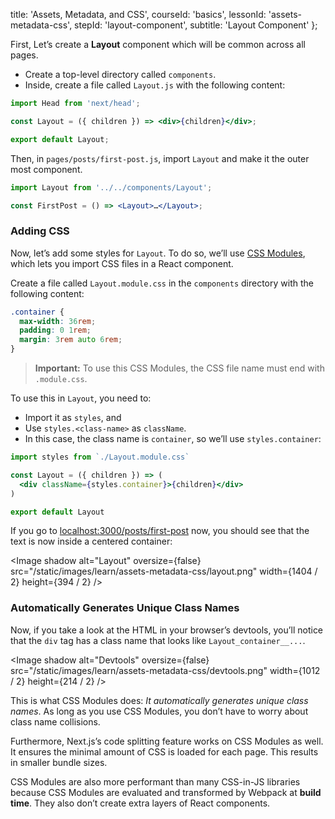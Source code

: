 
  title: 'Assets, Metadata, and CSS',
  courseId: 'basics',
  lessonId: 'assets-metadata-css',
  stepId: 'layout-component',
  subtitle: 'Layout Component'
};

First, Let’s create a **Layout** component which will be common across all pages.

- Create a top-level directory called `components`.
- Inside, create a file called `Layout.js` with the following content:

```jsx
import Head from 'next/head';

const Layout = ({ children }) => <div>{children}</div>;

export default Layout;
```

Then, in `pages/posts/first-post.js`, import `Layout` and make it the outer most component.

```jsx
import Layout from '../../components/Layout';

const FirstPost = () => <Layout>…</Layout>;
```

### Adding CSS

Now, let’s add some styles for `Layout`. To do so, we’ll use [CSS Modules](https://github.com/css-modules/css-modules), which lets you import CSS files in a React component.

Create a file called `Layout.module.css` in the `components` directory with the following content:

```css
.container {
  max-width: 36rem;
  padding: 0 1rem;
  margin: 3rem auto 6rem;
}
```

> **Important:** To use this CSS Modules, the CSS file name must end with `.module.css`.

To use this in `Layout`, you need to:

- Import it as `styles`, and
- Use `styles.<class-name>` as `className`.
- In this case, the class name is `container`, so we’ll use `styles.container`:

```jsx
import styles from `./Layout.module.css`

const Layout = ({ children }) => (
  <div className={styles.container}>{children}</div>
)

export default Layout
```

If you go to [localhost:3000/posts/first-post](http://localhost:3000/posts/first-post) now, you should see that the text is now inside a centered container:

<Image
  shadow
  alt="Layout"
  oversize={false}
  src="/static/images/learn/assets-metadata-css/layout.png"
  width={1404 / 2}
  height={394 / 2}
/>

### Automatically Generates Unique Class Names

Now, if you take a look at the HTML in your browser’s devtools, you’ll notice that the `div` tag has a class name that looks like `Layout_container__...`.

<Image
  shadow
  alt="Devtools"
  oversize={false}
  src="/static/images/learn/assets-metadata-css/devtools.png"
  width={1012 / 2}
  height={214 / 2}
/>

This is what CSS Modules does: _It automatically generates unique class names_. As long as you use CSS Modules, you don’t have to worry about class name collisions.

Furthermore, Next.js’s code splitting feature works on CSS Modules as well. It ensures the minimal amount of CSS is loaded for each page. This results in smaller bundle sizes.

CSS Modules are also more performant than many CSS-in-JS libraries because CSS Modules are evaluated and transformed by Webpack at **build time**. They also don’t create extra layers of React components.

